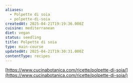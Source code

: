 ```yaml
---
aliases:
  - Polpette di soia
  - polpette-di-soia
createdAt: 2025-04-21T19:19:36.000Z
cuisine: mediterranean
diet: vegan
status: seedling
title: Polpette di soia
type: main-course
updatedAt: 2025-04-21T19:30:31.000Z
contentType: recipes
---
```

[https://www.cucinabotanica.com/ricette/polpette-di-soia/](https://www.cucinabotanica.com/ricette/polpette-di-soia/)
